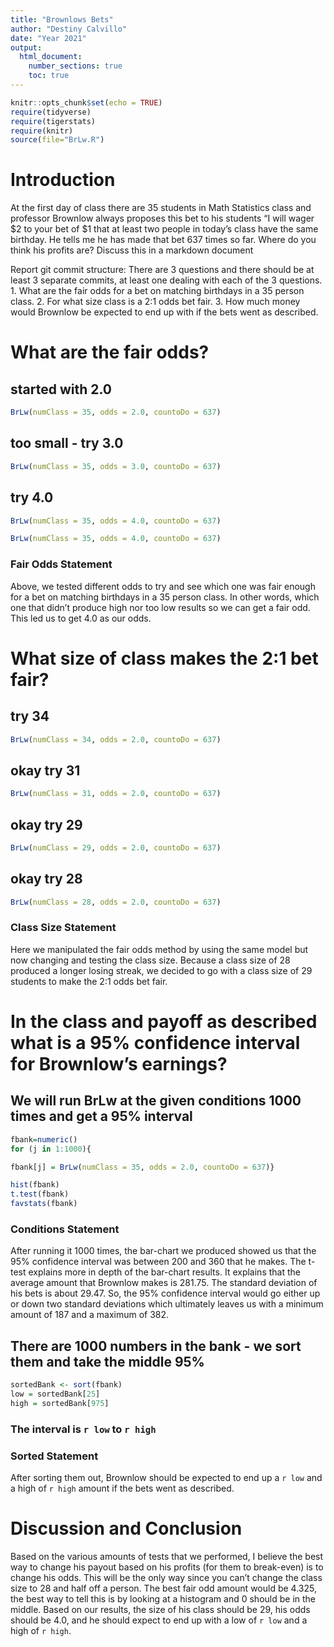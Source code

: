 ```yaml
---
title: "Brownlows Bets"
author: "Destiny Calvillo"
date: "Year 2021"
output: 
  html_document:
    number_sections: true
    toc: true
---
```


```r
knitr::opts_chunk$set(echo = TRUE)
require(tidyverse)
require(tigerstats)
require(knitr)
source(file="BrLw.R")
```


<!-- We recommend you use git branches -- create a separate branch for each major section i.e. Introduction, Methods, Results, Inferential Results, and Discussion and Conclusions - leave the YAML block untouched until the final merge where you put in your own name !-->

# Introduction

<!--In this section you explain what you are trying to show.  Where did the data come from?  What is the research or other question you are trying to answer?!-->

 At the first day of class there are 35 students in Math Statistics class and professor Brownlow always proposes this bet to his students "I will wager $2 to your bet of $1 that at least two people in today's class have  the same birthday.  He tells me he has made that bet 637 times so far. Where do you think his profits are? Discuss this in a markdown document
 
Report git commit structure:
There are 3 questions and there should be at least 3 separate commits, at least one dealing with each of the 3 questions.
1. What are the fair odds for a bet on matching birthdays in a 35 person class.
2. For what size class is a 2:1 odds bet fair.
3. How much money would Brownlow be expected to end up with if the bets went as described.

# What are the fair odds?  


<!--Decide on your methods:  In this section explain the approach you will take to attack the issue --- how will you decide on a likely estimate of professor Brownlow's earnings or losses after 637 bets. Also explain how you construct a 95% confidence interval about your estimate of his winnings !-->


## started with 2.0

```r
BrLw(numClass = 35, odds = 2.0, countoDo = 637)
```

## too small - try 3.0

```r
BrLw(numClass = 35, odds = 3.0, countoDo = 637)
```

## try 4.0 

```r
BrLw(numClass = 35, odds = 4.0, countoDo = 637)
```

```r
BrLw(numClass = 35, odds = 4.0, countoDo = 637)
```

### Fair Odds Statement

Above, we tested different odds to try and see which one was fair enough for a bet on matching birthdays in a 35 person class. In other words, which one that didn't produce high nor too low results so we can get a fair odd. This led us to get 4.0 as our odds. 

# What size of class makes the 2:1 bet fair?  
<!--Explain and display the results of your method of coming up with the estimate of professor Brownlows betting profits!-->

## try 34
```r
BrLw(numClass = 34, odds = 2.0, countoDo = 637)
```

## okay try 31
```r
BrLw(numClass = 31, odds = 2.0, countoDo = 637)
```

## okay try 29
```r
BrLw(numClass = 29, odds = 2.0, countoDo = 637)
```

## okay try 28
```r
BrLw(numClass = 28, odds = 2.0, countoDo = 637)
```

### Class Size Statement

Here we manipulated the fair odds method by using the same model but now changing and testing the class size. Because a class size of 28 produced a longer losing streak, we decided to go with a class size of 29 students to make the 2:1 odds bet fair. 

# In the class and payoff as described what is a 95% confidence interval for Brownlow's earnings?
  
<!--Explain and display your method of coming up with a 95% confidence interval of  professor Brownlows winnings (or losings)-->

## We will run BrLw at the given conditions 1000 times and get a 95% interval

```r
fbank=numeric()
for (j in 1:1000){

fbank[j] = BrLw(numClass = 35, odds = 2.0, countoDo = 637)}
```

```r
hist(fbank)
t.test(fbank)
favstats(fbank)
```

### Conditions Statement

After running it 1000 times, the bar-chart we produced showed us that the 95% confidence interval was between 200 and 360 that he makes. The t-test explains more in depth of the bar-chart results. It explains that the average amount that Brownlow makes is 281.75. The standard deviation of his bets is about 29.47. So, the 95% confidence interval would go either up or down two standard deviations which ultimately leaves us with a minimum amount of 187 and a maximum of 382.

## There are 1000 numbers in the bank - we sort them and take the middle 95%

```r
sortedBank <- sort(fbank)
low = sortedBank[25]
high = sortedBank[975]
```

### The interval is `r low` to `r high`

### Sorted Statement

After sorting them out, Brownlow should be expected to end up a `r low` and a high of `r high` amount if the bets went as described.

# Discussion and Conclusion

<!--Discussion and conclusion here.  If professor Brownlow is consistantly making or losing money how could he change his payout so that his profits center on zero?  Also discuss what size his class should be in order to have his current scheme balance at zero profit.!-->

Based on the various amounts of tests that we performed, I believe the best way to change his payout based on his profits (for them to break-even) is to change his odds. This will be the only way since you can't change the class size to 28 and half off a person. The best fair odd amount would be 4.325, the best way to tell this is by looking at a histogram and 0 should be in the middle. Based on our results, the size of his class should be 29, his odds should be 4.0, and he should expect to end up with a low of `r low` and a high of `r high`.

